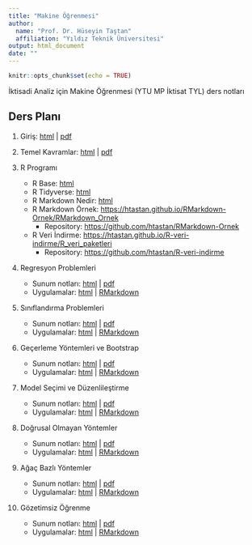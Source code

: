 ```yaml
---
title: "Makine Öğrenmesi"
author: 
  name: "Prof. Dr. Hüseyin Taştan"
  affiliation: "Yıldız Teknik Üniversitesi"
output: html_document
date: ""
---
```


```r
knitr::opts_chunk$set(echo = TRUE)
```

İktisadi Analiz için Makine Öğrenmesi (YTU MP İktisat TYL) ders notları 

## Ders Planı


1. Giriş: [html](docs/Giris.html) | [pdf](docs/Giris.pdf)

2. Temel Kavramlar: [html](docs/Temel-Kavramlar.html) | [pdf](docs/Temel-Kavramlar.pdf)

3. R Programı 
    - R Base: [html](R/R-Base.html)
    - R Tidyverse: [html](R/R-Tidyverse.html) 
    - R Markdown Nedir: [html](R/RMarkdown.html) 
    - R Markdown Örnek: <https://htastan.github.io/RMarkdown-Ornek/RMarkdown_Ornek>
      - Repository: <https://github.com/htastan/RMarkdown-Ornek>
    - R Veri İndirme: <https://htastan.github.io/R-veri-indirme/R_veri_paketleri>
      - Repository: <https://github.com/htastan/R-veri-indirme>

4. Regresyon Problemleri
    - Sunum notları: [html](docs/Regresyon.html) | [pdf](docs/Regresyon.pdf)
    - Uygulamalar: [html](R/R-Regresyon.html) | [RMarkdown](R/R-Regresyon.Rmd)

5. Sınıflandırma Problemleri 
    - Sunum notları: [html](docs/Siniflandirma.html) | [pdf](docs/Siniflandirma.pdf)
    - Uygulamalar: [html](R/R-Siniflandirma.html) | [RMarkdown](R/R-Siniflandirma.Rmd)

6. Geçerleme Yöntemleri ve Bootstrap 
    - Sunum notları: [html](docs/Gecerleme.html) | [pdf](docs/Gecerleme.pdf)
    - Uygulamalar: [html](R/R-Gecerleme.html) | [RMarkdown](R/R-Gecerleme.Rmd)

7. Model Seçimi ve Düzenlileştirme 
    - Sunum notları: [html](docs/Duzenlilestirme.html) | [pdf](docs/Duzenlilestirme.pdf)
    - Uygulamalar: [html](R/R-Duzenlilestirme.html) | [RMarkdown](R/R-Duzenlilestirme.Rmd)

8. Doğrusal Olmayan Yöntemler 
    - Sunum notları: [html](docs/Dogrusal-olmayan-modeller.html) | [pdf](docs/Dogrusal-olmayan-modeller.pdf)
    - Uygulamalar: [html](R/R-Dogrusal-olmayan-modeller.html) | [RMarkdown](R/R-Dogrusal-olmayan-modeller.Rmd) 

9. Ağaç Bazlı Yöntemler 
    - Sunum notları: [html](docs/Agac-bazli-yontemler.html) | [pdf](docs/Agac-bazli-yontemler.pdf)
    - Uygulamalar: [html](R/R-Agac-bazli-yontemler.html) | [RMarkdown](R/R-Agac-bazli-yontemler.Rmd)  

10. Gözetimsiz Öğrenme
    - Sunum notları: [html](docs/Gozetimsiz-Ogrenme.html) | [pdf](docs/Gozetimsiz-Ogrenme.pdf)
    - Uygulamalar: [html](R/R-Gozetimsiz-ogrenme.html) | [RMarkdown](R/R-Gozetimsiz-ogrenme.Rmd)   



